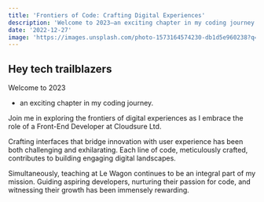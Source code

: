 ```yaml
---
title: 'Frontiers of Code: Crafting Digital Experiences'
description: 'Welcome to 2023—an exciting chapter in my coding journey. Join me in exploring the frontiers of digital experiences as I embrace the role of a Front-End Developer at Cloudsure Ltd.'
date: '2022-12-27'
image: 'https://images.unsplash.com/photo-1573164574230-db1d5e960238?q=80&w=2069&auto=format&fit=crop&ixlib=rb-4.0.3&ixid=M3wxMjA3fDB8MHxwaG90by1wYWdlfHx8fGVufDB8fHx8fA%3D%3D'
---
```

## Hey tech trailblazers   

Welcome to 2023
* an exciting chapter in my coding journey. 
 
Join me in exploring the frontiers of digital experiences as I embrace the role of a Front-End Developer at Cloudsure Ltd.

Crafting interfaces that bridge innovation with user experience has been both challenging and exhilarating. Each line of code, meticulously crafted, contributes to building engaging digital landscapes.

Simultaneously, teaching at Le Wagon continues to be an integral part of my mission. Guiding aspiring developers, nurturing their passion for code, and witnessing their growth has been immensely rewarding.
